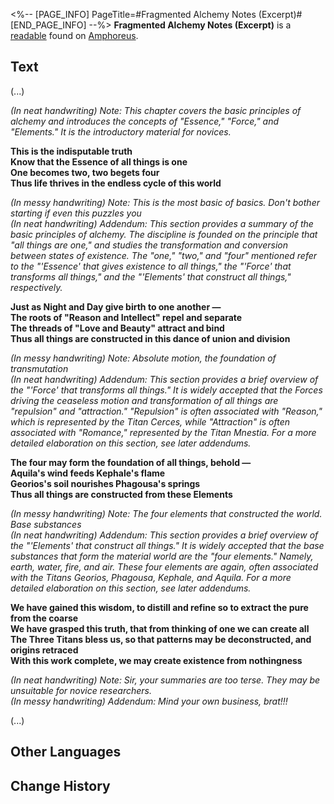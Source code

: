 <%-- [PAGE_INFO]
PageTitle=#Fragmented Alchemy Notes (Excerpt)#
[END_PAGE_INFO] --%>
{{Readable Infobox
|id           = 523
|partIds      = 190850
|title        = 
|image        = Item Fragmented Alchemy Notes (Excerpt).png
|world        = Amphoreus
|parts        = 1
|author       = <!--to be added-->
|description  = A torn page from an ancient manuscript detailing the basic principles of alchemy during the end of Era Chrysea.
|part1        = Fragmented Alchemy Notes (Excerpt)
|source1      = {{cx|Source missing}}
|characters   = Aquila; Cerces; Georios; Kephale; Mnestia; Phagousa
|factions     = 
}}
'''Fragmented Alchemy Notes (Excerpt)''' is a [[readable]] found on [[Amphoreus]].
<!--
==Location==
{{Map Embed|<map name>|<marker id>}}
-->
==Text==
(...)

''(In neat handwriting) Note: This chapter covers the basic principles of alchemy and introduces the concepts of "Essence," "Force," and "Elements." It is the introductory material for novices.''

'''This is the indisputable truth'''<br />
'''Know that the Essence of all things is one'''<br />
'''One becomes two, two begets four'''<br />
'''Thus life thrives in the endless cycle of this world'''

''(In messy handwriting) Note: This is the most basic of basics. Don't bother starting if even this puzzles you''<br />
''(In neat handwriting) Addendum: This section provides a summary of the basic principles of alchemy. The discipline is founded on the principle that "all things are one," and studies the transformation and conversion between states of existence. The "one," "two," and "four" mentioned refer to the "'Essence' that gives existence to all things," the "'Force' that transforms all things," and the "'Elements' that construct all things," respectively.''

'''Just as Night and Day give birth to one another &mdash;'''<br />
'''The roots of "Reason and Intellect" repel and separate'''<br />
'''The threads of "Love and Beauty" attract and bind'''<br />
'''Thus all things are constructed in this dance of union and division'''

''(In messy handwriting) Note: Absolute motion, the foundation of transmutation''<br />
''(In neat handwriting) Addendum: This section provides a brief overview of the "'Force' that transforms all things." It is widely accepted that the Forces driving the ceaseless motion and transformation of all things are "repulsion" and "attraction." "Repulsion" is often associated with "Reason," which is represented by the Titan Cerces, while "Attraction" is often associated with "Romance," represented by the Titan Mnestia. For a more detailed elaboration on this section, see later addendums.''

'''The four may form the foundation of all things, behold &mdash;'''<br />
'''Aquila's wind feeds Kephale's flame'''<br />
'''Georios's soil nourishes Phagousa's springs'''<br />
'''Thus all things are constructed from these Elements'''

''(In messy handwriting) Note: The four elements that constructed the world. Base substances''<br />
''(In neat handwriting) Addendum: This section provides a brief overview of the "'Elements' that construct all things." It is widely accepted that the base substances that form the material world are the "four elements." Namely, earth, water, fire, and air. These four elements are again, often associated with the Titans Georios, Phagousa, Kephale, and Aquila. For a more detailed elaboration on this section, see later addendums.''

'''We have gained this wisdom, to distill and refine so to extract the pure from the coarse'''<br />
'''We have grasped this truth, that from thinking of one we can create all'''<br />
'''The Three Titans bless us, so that patterns may be deconstructed, and origins retraced'''<br />
'''With this work complete, we may create existence from nothingness'''

''(In neat handwriting) Note: Sir, your summaries are too terse. They may be unsuitable for novice researchers.''<br />
''(In messy handwriting) Addendum: Mind your own business, brat!!!''

(...)

<!--
==Trivia==
* 
-->
==Other Languages==
{{Other Languages
|en   = Fragmented Alchemy Notes (Excerpt)
|zhs  = 炼金手札残卷（节选）
|zht  = 鍊金手札殘卷（節選）
|ja   = 錬金術手帳の残編（抜粋）
|ko   = 연금술 수첩 잔권 (발췌)
|es   = Fragmento de notas alquímicas (extracto)
|fr   = Notes d'alchimie fragmentées (Extrait)
|ru   = Фрагменты рукописи алхимика (выдержка)
|th   = เศษหน้าบันทึกการเล่นแร่แปรธาตุ (บทคัดสรร)
|vi   = Mảnh Sách Ghi Chép Giả Kim (Trích Đoạn)
|de   = Alchimie-Handbuch (Auszüge)
|id   = Fragmen Catatan Alkimia (Kutipan)
|pt   = Notas Fragmentadas de Alquimia (Trecho)
}}

==Change History==
{{Change History|3.2}}